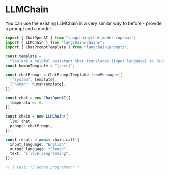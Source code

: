 # LLMChain

You can use the existing LLMChain in a very similar way to before - provide a prompt and a model.

```typescript
import { ChatOpenAI } from "langchain/chat_models/openai";
import { LLMChain } from "langchain/chains";
import { ChatPromptTemplate } from "langchain/prompts";

const template =
  "You are a helpful assistant that translates {input_language} to {output_language}.";
const humanTemplate = "{text}";

const chatPrompt = ChatPromptTemplate.fromMessages([
  ["system", template],
  ["human", humanTemplate],
]);

const chat = new ChatOpenAI({
  temperature: 0,
});

const chain = new LLMChain({
  llm: chat,
  prompt: chatPrompt,
});

const result = await chain.call({
  input_language: "English",
  output_language: "French",
  text: "I love programming",
});

// { text: "J'adore programmer" }
```
